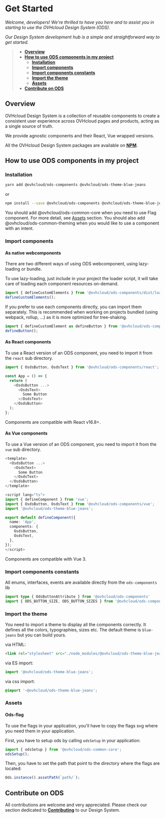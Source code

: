 
<Meta title="OVHcloud Design System/Get Started" />

# Get Started
_Welcome, developers! We're thrilled to have you here and to assist you in starting to use the OVHcloud Design System (ODS)._

_Our Design System development hub is a simple and straightforward way to get started._

> - **[Overview](#overview)**
> - **[How to use ODS components in my project](#how-to-use-ods-components-in-my-project)**
>     - **[Installation](#installation)**
>     - **[Import components](#import-components)**
>     - **[Import components constants](#import-components-constants)**
>     - **[Import the theme](#import-the-theme)**
>     - **[Assets](#assets)**
> - **[Contribute on ODS](#contribute-on-ods)**

## Overview
OVHcloud Design System is a collection of reusable components to create a consistent user experience across OVHcloud pages and products, acting as a single source of truth.

We provide agnostic components and their React, Vue wrapped versions.

All the OVHcloud Design System packages are available on [**NPM**](https://www.npmjs.com/).

## How to use ODS components in my project

### Installation
```sh
yarn add @ovhcloud/ods-components @ovhcloud/ods-theme-blue-jeans
```
or
```sh
npm install --save @ovhcloud/ods-components @ovhcloud/ods-theme-blue-jeans
```

You should add @ovhcloud/ods-common-core when you need to use Flag component. For more detail, see [Assets](#assets) section.
You should also add @ovhcloud/ods-common-theming when you would like to use a component with an intent.

### Import components

#### As native webcomponents

There are two different ways of using ODS webcomponent, using lazy-loading or bundle.

To use lazy-loading, just include in your project the loader script, it will take care of loading each component resources on-demand.

```typescript
import { defineCustomElements } from '@ovhcloud/ods-components/dist/loader';
defineCustomElements();
```

If you prefer to use each components directly, you can import them separately.
This is recommended when working on projects bundled (using webpack, rollup, ...) as it is more optimized for tree-shaking.

```typescript
import { defineCustomElement as defineButton } from '@ovhcloud/ods-components/dist/components/osds-button';
defineButton();
```

#### As React components

To use a React version of an ODS component, you need to import it from the `react` sub directory.

```typescript
import { OsdsButton, OsdsText } from '@ovhcloud/ods-components/react';

const App = () => {
  return (
    <OsdsButton ...>
      <OsdsText>
        Some Button
      </OsdsText>
    </OsdsButton>
  );
};
```

Components are compatible with React v16.8+.

#### As Vue components

To use a Vue version of an ODS component, you need to import it from the `vue` sub directory.

```typescript
<template>
  <OsdsButton ...>
    <OsdsText>
      Some Button
    </OsdsText>
  </OsdsButton>
</template>

<script lang="ts">
import { defineComponent } from 'vue';
import { OsdsButton, OsdsText } from '@ovhcloud/ods-components/vue';
import '@ovhcloud/ods-theme-blue-jeans';

export default defineComponent({
  name: 'App',
  components: {
    OsdsButton,
    OsdsText,
  },
});
</script>
```

Components are compatible with Vue 3.

### Import components constants

All enums, interfaces, events are available directly from the `ods-components` lib

```typescript
import type { OdsButtonAttribute } from '@ovhcloud/ods-components'
import { ODS_BUTTON_SIZE, ODS_BUTTON_SIZES } from '@ovhcloud/ods-components';
```

### Import the theme
You need to import a theme to display all the components correctly.
It defines all the colors, typographies, sizes etc.
The default theme is `blue-jeans` but you can build yours.

via HTML:

```html
<link rel="stylesheet" src="./node_modules/@ovhcloud/ods-theme-blue-jeans" />
```

via ES import:

```javascript
import '@ovhcloud/ods-theme-blue-jeans';
```

via css import:
```css
@import '~@ovhcloud/ods-theme-blue-jeans';
```

### Assets

#### Ods-flag
To use the flags in your application, you'll have to copy the flags svg where you need them in your application.

First, you have to setup ods by calling `odsSetup` in your application:

```typescript
import { odsSetup } from '@ovhcloud/ods-common-core';
odsSetup();
```

Then, you have to set the path that point to the directory where the flags are located:
```typescript
Ods.instance().assetPath(`path/`);
```

## Contribute on ODS

All contributions are welcome and very appreciated. Please check our section dedicated to [**Contributing**](?path=/story/contributing-get-started--page) to our Design System.
